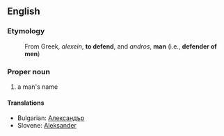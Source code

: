 ==English==

<!-- ===Pronunciation===
*[[w:AHD|AHD]]: 
*[[w:IPA|IPA]]: 
*[[w:SAMPA|SAMPA]]: -->

===Etymology===

:From Greek, ''alexein'', '''to defend''', and ''andros'', '''man''' (i.e., '''defender of men''')

===Proper noun===
# a man's name

====Translations====
*Bulgarian: [[Александър]]
*Slovene: [[Aleksander]]
